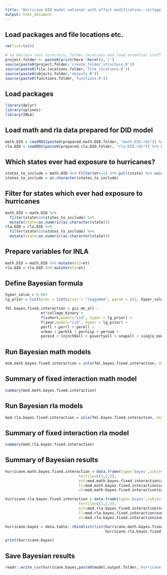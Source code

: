 ```yaml
---
title: "Hurricane DID model national with effect modification; college binary"
output: html_document
---
```


## Load packages and file locations etc.
```r
rm(list=ls())

# 1a Declare root directory, folder locations and load essential stuff
project.folder <- paste0(print(here::here()),'/')
source(paste0(project.folder,'create_folder_structure.R'))
source(paste0(file.locations.folder,'file_locations.R'))
source(paste0(objects.folder,'objects.R'))
source(paste0(functions.folder,'functions.R'))
```

## Load packages
```r
library(dplyr)
library(splines)
library(INLA)
```

## Load math and rla data prepared for DID model
```r
math.DID = readRDS(paste0(prepared.math.DID.folder, "math_DID.rds")) %>% mutate(year=as.factor(year), state=as.factor(state))
rla.DID = readRDS(paste0(prepared.rla.DID.folder, "rla_DID.rds")) %>% mutate(year=as.factor(year), state=as.factor(state))
```

## Which states ever had exposure to hurricanes?
```r
states_to_include = math.DID %>% filter(et==1) %>% pull(state) %>% unique()
states_to_include = as.character(states_to_include)
```

## Filter for states which ever had exposure to hurricanes
```r
math.DID = math.DID %>% 
  filter(state%in%states_to_include) %>% 
  mutate(state=as.numeric(as.character(state)))
rla.DID = rla.DID %>% 
  filter(state%in%states_to_include) %>% 
  mutate(state=as.numeric(as.character(state)))
```

## Prepare variables for INLA
```r
math.DID = math.DID %>% mutate(et2=et)
rla.DID = rla.DID %>% mutate(et2=et)
```

## Define Bayesian formula
```r
hyper_value = 0.001
lg_prior = list(prec = list(prior = "loggamma", param = c(1, hyper_value)))

fml.bayes.fixed.interaction = gcs_mn_all ~  
                et*college_binary +
                f(cohort,model="iid", hyper = lg_prior) +
                f(year,model="iid", hyper = lg_prior) +
                perfl + perrl + perell + 
                urban + perblk + perhisp + pernam + 
                perecd + lninc50all + povertyall + snapall + single_momall
```

## Run Bayesian math models
```r
mod.math.bayes.fixed.interaction = inla(fml.bayes.fixed.interaction, data = math.DID) #This line isn't running
```

## Summary of fixed interaction math model
```r
summary(mod.math.bayes.fixed.interaction)
```

## Run Bayesian rla models
```r
mod.rla.bayes.fixed.interaction = inla(fml.bayes.fixed.interaction, data = rla.DID)
```

## Summary of fixed interaction rla model
```r
summary(mod.rla.bayes.fixed.interaction)
```

## Summary of Bayesian results
```r
hurricane.math.bayes.fixed.interaction = data.frame(type='bayes',subject='math',
                                 tertile=c(1,2,3),
                                 est=mod.math.bayes.fixed.interaction$summary.fixed[c(2:4),]$mean,
                                 ll=mod.math.bayes.fixed.interaction$summary.fixed[c(2:4),]$`0.025quant`,
                                 ul=mod.math.bayes.fixed.interaction$summary.fixed[c(2:4),]$`0.975quant`)

hurricane.rla.bayes.fixed.interaction = data.frame(type='bayes',subject='rla',
                                 tertile=c(1,2,3),
                                 est=mod.rla.bayes.fixed.interaction$summary.fixed[c(2:4),]$mean,
                                 ll=mod.rla.bayes.fixed.interaction$summary.fixed[c(2:4),]$`0.025quant`,
                                 ul=mod.rla.bayes.fixed.interaction$summary.fixed[c(2:4),]$`0.975quant`)

hurricane.bayes = data.table::rbindlist(list(hurricane.math.bayes.fixed.interaction,
                                             hurricane.rla.bayes.fixed.interaction))

print(hurricane.bayes)
```

## Save Bayesian results
```r
readr::write_csv(hurricane.bayes,paste0(model.output.folder,'hurricane_did_national_college_binary_interaction.csv'))
```